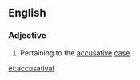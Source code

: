 ==English==

===Adjective===
{{en-adj|-}}

#Pertaining to the [[accusative]] [[case]].

[[et:accusatival]]
